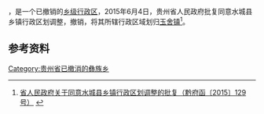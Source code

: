 '''{{PAGENAMEBASE}}'''，是{{PRC admin/fullname|52/02/21}}一个已撤销的[[乡级行政区|乡级行政区]]，2015年6月4日，贵州省人民政府批复同意水城县乡镇行政区划调整，撤销{{PAGENAMEBASE}}，将其所辖行政区域划归[[玉舍镇|玉舍镇]]<ref>[http://www.gzgov.gov.cn/xxgk/zfxxgkpt/201508/t20150804_324428.html 省人民政府关于同意水城县乡镇行政区划调整的批复（黔府函〔2015〕129号）] {{webarchive|url=https://web.archive.org/web/20170901203817/http://www.gzgov.gov.cn/xxgk/zfxxgkpt/201508/t20150804_324428.html |date=2017-09-01 }}</ref>。

== 参考资料 ==

{{reflist}}

{{行政区划小作品}}

[[Category:贵州省已撤消的彝族乡|Category:贵州省已撤消的彝族乡]]